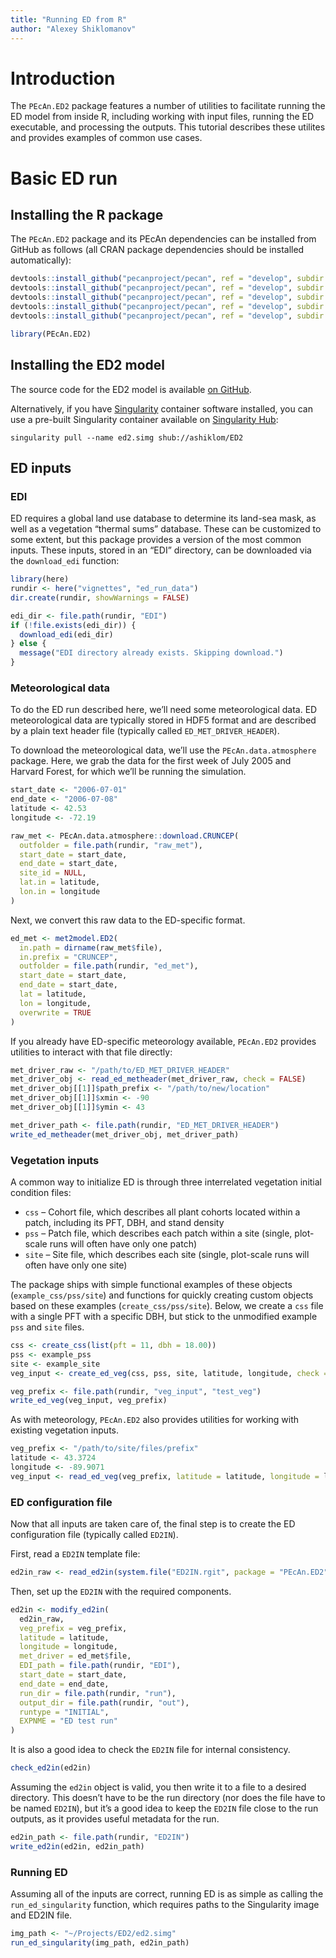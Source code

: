 ```yaml
---
title: "Running ED from R"
author: "Alexey Shiklomanov"
---
```


# Introduction

The `PEcAn.ED2` package features a number of utilities to facilitate running the ED model from inside R, including
working with input files,
running the ED executable,
and processing the outputs.
This tutorial describes these utilites and provides examples of common use cases.

# Basic ED run

## Installing the R package

The `PEcAn.ED2` package and its PEcAn dependencies can be installed from GitHub as follows (all CRAN package dependencies should be installed automatically):

```r
devtools::install_github("pecanproject/pecan", ref = "develop", subdir = "base/logger")
devtools::install_github("pecanproject/pecan", ref = "develop", subdir = "base/utils")
devtools::install_github("pecanproject/pecan", ref = "develop", subdir = "base/settings")
devtools::install_github("pecanproject/pecan", ref = "develop", subdir = "modules/data.atmosphere")
devtools::install_github("pecanproject/pecan", ref = "develop", subdir = "models/ed")

library(PEcAn.ED2)
```

## Installing the ED2 model

The source code for the ED2 model is available [on GitHub](https://github.com/edmodel/ed2).

Alternatively, if you have [Singularity](https://singularity.lbl.gov) container software installed, you can use a pre-built Singularity container available on [Singularity Hub](https://www.singularity-hub.org/collections/642):

```
singularity pull --name ed2.simg shub://ashiklom/ED2
```

## ED inputs

### EDI

ED requires a global land use database to determine its land-sea mask, as well as a vegetation "thermal sums" database.
These can be customized to some extent, but this package provides a version of the most common inputs.
These inputs, stored in an "EDI" directory, can be downloaded via the `download_edi` function:

```r
library(here)
rundir <- here("vignettes", "ed_run_data")
dir.create(rundir, showWarnings = FALSE)

edi_dir <- file.path(rundir, "EDI")
if (!file.exists(edi_dir)) {
  download_edi(edi_dir)
} else {
  message("EDI directory already exists. Skipping download.")
}
```

### Meteorological data

To do the ED run described here, we'll need some meteorological data.
ED meteorological data are typically stored in HDF5 format and are described by a plain text header file (typically called `ED_MET_DRIVER_HEADER`).

To download the meteorological data, we'll use the `PEcAn.data.atmosphere` package.
Here, we grab the data for the first week of July 2005 and Harvard Forest, for which we'll be running the simulation.

```r
start_date <- "2006-07-01"
end_date <- "2006-07-08"
latitude <- 42.53
longitude <- -72.19

raw_met <- PEcAn.data.atmosphere::download.CRUNCEP(
  outfolder = file.path(rundir, "raw_met"),
  start_date = start_date,
  end_date = start_date,
  site_id = NULL,
  lat.in = latitude,
  lon.in = longitude
)
```

Next, we convert this raw data to the ED-specific format.

```r
ed_met <- met2model.ED2(
  in.path = dirname(raw_met$file),
  in.prefix = "CRUNCEP",
  outfolder = file.path(rundir, "ed_met"),
  start_date = start_date,
  end_date = start_date,
  lat = latitude,
  lon = longitude,
  overwrite = TRUE
)
```

If you already have ED-specific meteorology available, `PEcAn.ED2` provides utilities to interact with that file directly:

```r
met_driver_raw <- "/path/to/ED_MET_DRIVER_HEADER"
met_driver_obj <- read_ed_metheader(met_driver_raw, check = FALSE)
met_driver_obj[[1]]$path_prefix <- "/path/to/new/location"
met_driver_obj[[1]]$xmin <- -90
met_driver_obj[[1]]$ymin <- 43

met_driver_path <- file.path(rundir, "ED_MET_DRIVER_HEADER")
write_ed_metheader(met_driver_obj, met_driver_path)
```

### Vegetation inputs

A common way to initialize ED is through three interrelated vegetation initial condition files:

* `css` -- Cohort file, which describes all plant cohorts located within a patch, including its PFT, DBH, and stand density
* `pss` -- Patch file, which describes each patch within a site (single, plot-scale runs will often have only one patch)
* `site` -- Site file, which describes each site (single, plot-scale runs will often have only one site)

The package ships with simple functional examples of these objects (`example_css/pss/site`) and functions for quickly creating custom objects based on these examples (`create_css/pss/site`).
Below, we create a `css` file with a single PFT with a specific DBH, but stick to the unmodified example `pss` and `site` files.

```r
css <- create_css(list(pft = 11, dbh = 18.00))
pss <- example_pss
site <- example_site
veg_input <- create_ed_veg(css, pss, site, latitude, longitude, check = TRUE)

veg_prefix <- file.path(rundir, "veg_input", "test_veg")
write_ed_veg(veg_input, veg_prefix)
```

As with meteorology, `PEcAn.ED2` also provides utilities for working with existing vegetation inputs.

```r
veg_prefix <- "/path/to/site/files/prefix"
latitude <- 43.3724
longitude <- -89.9071
veg_input <- read_ed_veg(veg_prefix, latitude = latitude, longitude = longitude)
```

### ED configuration file

Now that all inputs are taken care of, the final step is to create the ED configuration file (typically called `ED2IN`).

First, read a `ED2IN` template file:

```r
ed2in_raw <- read_ed2in(system.file("ED2IN.rgit", package = "PEcAn.ED2"))
```

Then, set up the `ED2IN` with the required components.

```r
ed2in <- modify_ed2in(
  ed2in_raw,
  veg_prefix = veg_prefix,
  latitude = latitude,
  longitude = longitude,
  met_driver = ed_met$file,
  EDI_path = file.path(rundir, "EDI"),
  start_date = start_date,
  end_date = end_date,
  run_dir = file.path(rundir, "run"),
  output_dir = file.path(rundir, "out"),
  runtype = "INITIAL",
  EXPNME = "ED test run"
)
```

It is also a good idea to check the `ED2IN` file for internal consistency.

```r
check_ed2in(ed2in)
```

Assuming the `ed2in` object is valid, you then write it to a file to a desired directory.
This doesn't have to be the run directory (nor does the file have to be named `ED2IN`), but it's a good idea to keep the `ED2IN` file close to the run outputs, as it provides useful metadata for the run.

```r
ed2in_path <- file.path(rundir, "ED2IN")
write_ed2in(ed2in, ed2in_path)
```

### Running ED

Assuming all of the inputs are correct, running ED is as simple as calling the `run_ed_singularity` function, which requires paths to the Singularity image and ED2IN file.

```r
img_path <- "~/Projects/ED2/ed2.simg"
run_ed_singularity(img_path, ed2in_path)
```
